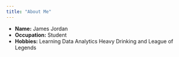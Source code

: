 ```yaml
---
title: "About Me"
---
```


- __Name:__ James Jordan
- __Occupation:__ Student
- __Hobbies:__ Learning Data Analytics Heavy Drinking and League of Legends

